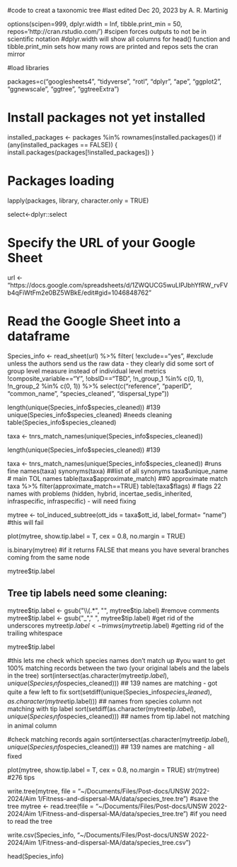 #code to creat a taxonomic tree
#last edited Dec 20, 2023 by A. R. Martinig

options(scipen=999, dplyr.width = Inf, tibble.print_min = 50, repos='http://cran.rstudio.com/') #scipen forces outputs to not be in scientific notation #dplyr.width will show all columns for head() function and tibble.print_min sets how many rows are printed and repos sets the cran mirror

#load libraries

packages=c("googlesheets4", "tidyverse", "rotl", "dplyr", "ape", "ggplot2", "ggnewscale", "ggtree", "ggtreeExtra") 

# Install packages not yet installed
installed_packages <- packages %in% rownames(installed.packages())
if (any(installed_packages == FALSE)) {
  install.packages(packages[!installed_packages])
}

# Packages loading
lapply(packages, library, character.only = TRUE)

select<-dplyr::select


# Specify the URL of your Google Sheet
url <- "https://docs.google.com/spreadsheets/d/1ZWQUCG5wuLIPJbhYfRW_rvFVb4qFiWtFm2e0BZ5WBkE/edit#gid=1046848762"

# Read the Google Sheet into a dataframe
Species_info <- read_sheet(url) %>%
	filter(
		!exclude=="yes", #exclude unless the authors send us the raw data - they clearly did some sort of group level measure instead of individual level metrics
		!composite_variable=="Y", 
		!obsID=="TBD", 
		!n_group_1 %in% c(0, 1), 
		!n_group_2 %in% c(0, 1)) %>%
  select(c("reference", "paperID", "common_name", "species_cleaned", "dispersal_type")) 
  
length(unique(Species_info$species_cleaned)) #139
unique(Species_info$species_cleaned) #needs cleaning
table(Species_info$species_cleaned)

taxa <- tnrs_match_names(unique(Species_info$species_cleaned)) 

length(unique(Species_info$species_cleaned)) #139

taxa <- tnrs_match_names(unique(Species_info$species_cleaned)) #runs fine
names(taxa)
synonyms(taxa) ##list of all synonyms
taxa$unique_name # main TOL names
table(taxa$approximate_match) ##0 approximate match
taxa %>% filter(approximate_match==TRUE)
table(taxa$flags) # flags 22 names with problems (hidden, hybrid, incertae_sedis_inherited, infraspecific, infraspecific) - will need fixing

mytree <- tol_induced_subtree(ott_ids = taxa$ott_id, label_format= "name") 
#this will fail

plot(mytree, show.tip.label = T, cex = 0.8, no.margin = TRUE)

is.binary(mytree) #if it returns FALSE that means you have several branches coming from the same node

mytree$tip.label

## Tree tip labels need some cleaning:
mytree$tip.label <- gsub("\\(.*", "", mytree$tip.label) #remove comments
mytree$tip.label <- gsub("_"," ", mytree$tip.label) #get rid of the underscores
mytree$tip.label <- trimws(mytree$tip.label) #getting rid of the trailing whitespace

mytree$tip.label

#this lets me check which species names don't match up
#you want to get 100% matching records between the two (your original labels and the labels in the tree)
sort(intersect(as.character(mytree$tip.label), unique(Species_info$species_cleaned))) ## 139 names are matching -  got quite a few left to fix
sort(setdiff(unique(Species_info$species_cleaned), as.character(mytree$tip.label))) ## names from species column not matching with tip label
sort(setdiff(as.character(mytree$tip.label), unique(Species_info$species_cleaned))) ## names from tip.label not matching in animal column

#check matching records again
sort(intersect(as.character(mytree$tip.label), unique(Species_info$species_cleaned))) ## 139 names are matching - all fixed 

plot(mytree, show.tip.label = T, cex = 0.8, no.margin = TRUE)
str(mytree) #276 tips

write.tree(mytree, file = "~/Documents/Files/Post-docs/UNSW 2022-2024/Aim 1/Fitness-and-dispersal-MA/data/species_tree.tre") #save the tree 
 mytree <- read.tree(file = "~/Documents/Files/Post-docs/UNSW 2022-2024/Aim 1/Fitness-and-dispersal-MA/data/species_tree.tre") #if you need to read the tree

write.csv(Species_info, "~/Documents/Files/Post-docs/UNSW 2022-2024/Aim 1/Fitness-and-dispersal-MA/data/species_tree.csv")

head(Species_info)